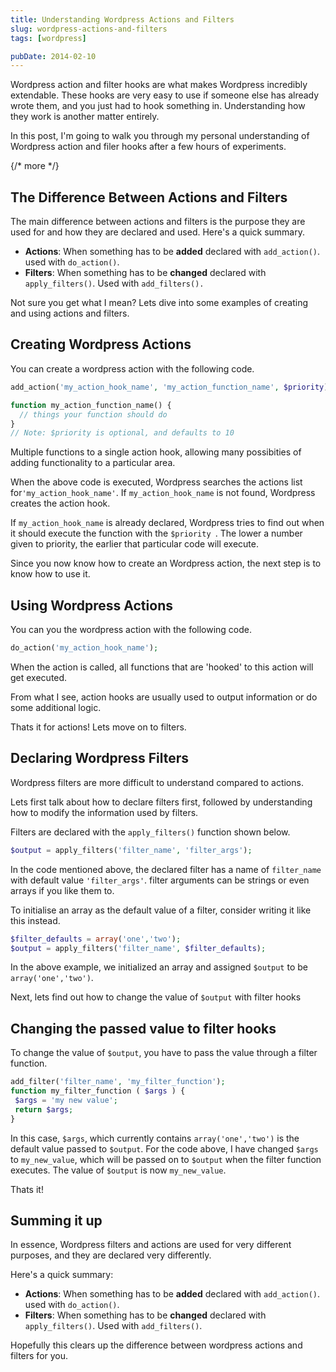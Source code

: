 ```yaml
---
title: Understanding Wordpress Actions and Filters
slug: wordpress-actions-and-filters
tags: [wordpress]

pubDate: 2014-02-10
---
```


Wordpress action and filter hooks are what makes Wordpress incredibly extendable. These hooks are very easy to use if someone else has already wrote them, and you just had to hook something in. Understanding how they work is another matter entirely.

In this post, I'm going to walk you through my personal understanding of Wordpress action and filer hooks after a few hours of experiments.

{/* more */}

## The Difference Between Actions and Filters

The main difference between actions and filters is the purpose they are used for and how they are declared and used. Here's a quick summary.

- **Actions**: When something has to be **added** declared with `add_action()`.
  used with `do_action()`.
- **Filters**: When something has to be **changed** declared with `apply_filters()`. Used with `add_filters().`

Not sure you get what I mean? Lets dive into some examples of creating and using actions and filters.

## Creating Wordpress Actions

You can create a wordpress action with the following code.

```php
add_action('my_action_hook_name', 'my_action_function_name', $priority);

function my_action_function_name() {
  // things your function should do
}
// Note: $priority is optional, and defaults to 10
```

Multiple functions to a single action hook, allowing many possibities of adding functionality to a particular area.

When the above code is executed, Wordpress searches the actions list for`'my_action_hook_name'`. If `my_action_hook_name` is not found, Wordpress creates the action hook.

If `my_action_hook_name` is already declared, Wordpress tries to find out when it should execute the function with the `$priority `. The lower a number given to priority, the earlier that particular code will execute.

Since you now know how to create an Wordpress action, the next step is to know how to use it.

## Using Wordpress Actions

You can you the wordpress action with the following code.

```php
do_action('my_action_hook_name');
```

When the action is called, all functions that are 'hooked' to this action will get executed.

From what I see, action hooks are usually used to output information or do some additional logic.

Thats it for actions! Lets move on to filters.

## Declaring Wordpress Filters

Wordpress filters are more difficult to understand compared to actions.

Lets first talk about how to declare filters first, followed by understanding how to modify the information used by filters.

Filters are declared with the `apply_filters()` function shown below.

```php
$output = apply_filters('filter_name', 'filter_args');
```

In the code mentioned above, the declared filter has a name of `filter_name` with default value `'filter_args'`. filter arguments can be strings or even arrays if you like them to.

To initialise an array as the default value of a filter, consider writing it like this instead.

```php
$filter_defaults = array('one','two');
$output = apply_filters('filter_name', $filter_defaults);
```

In the above example, we initialized an array and assigned `$output` to be `array('one','two')`.

Next, lets find out how to change the value of `$output` with filter hooks

## Changing the passed value to filter hooks

To change the value of `$output`, you have to pass the value through a filter function.

```php
add_filter('filter_name', 'my_filter_function');
function my_filter_function ( $args ) {
 $args = 'my new value';
 return $args;
}
```

In this case, `$args`, which currently contains `array('one','two')` is the default value passed to `$output`. For the code above, I have changed `$args` to `my_new_value`, which will be passed on to `$output` when the filter function executes. The value of `$output` is now `my_new_value`.

Thats it!

## Summing it up

In essence, Wordpress filters and actions are used for very different purposes, and they are declared very differently.

Here's a quick summary:

- **Actions**: When something has to be **added** declared with `add_action()`. used with `do_action()`.
- **Filters**: When something has to be **changed** declared with `apply_filters()`. Used with `add_filters()`.

Hopefully this clears up the difference between wordpress actions and filters for you.
